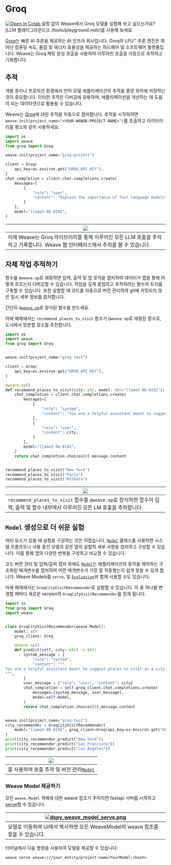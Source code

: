 # Groq

<a target="_blank" href="https://colab.research.google.com/github/wandb/examples/blob/master/weave/docs/quickstart_groq.ipynb">
  <img src="https://colab.research.google.com/assets/colab-badge.svg" alt="Open In Colab" />
</a>

<Note>
  설정 없이 Weave에서 Groq 모델을 실험해 보고 싶으신가요? [LLM 플레이그라운드](../tools/playground.mdx)를 사용해 보세요.
</Note>

[Groq](https://groq.com/)는 빠른 AI 추론을 제공하는 AI 인프라 회사입니다. Groq의 LPU™ 추론 엔진은 뛰어난 컴퓨팅 속도, 품질 및 에너지 효율성을 제공하는 하드웨어 및 소프트웨어 플랫폼입니다. Weave는 Groq 채팅 완성 호출을 사용하여 이루어진 호출을 자동으로 추적하고 기록합니다.

## 추적

개발 중이나 프로덕션 환경에서 언어 모델 애플리케이션의 추적을 중앙 위치에 저장하는 것이 중요합니다. 이러한 추적은 디버깅에 유용하며, 애플리케이션을 개선하는 데 도움이 되는 데이터셋으로 활용될 수 있습니다.

Weave는 [Groq](https://groq.com/)에 대한 추적을 자동으로 캡처합니다. 추적을 시작하려면 `weave.init(project_name="<YOUR-WANDB-PROJECT-NAME>")`를 호출하고 라이브러리를 평소와 같이 사용하세요.

```python
import os
import weave
from groq import Groq

weave.init(project_name="groq-project")

client = Groq(
    api_key=os.environ.get("GROQ_API_KEY"),
)
chat_completion = client.chat.completions.create(
    messages=[
        {
            "role": "user",
            "content": "Explain the importance of fast language models",
        }
    ],
    model="llama3-8b-8192",
)
```

| ![](./imgs/groq/groq_weave_dasboard.png)                                           |
| ---------------------------------------------------------------------------------- |
| 이제 Weave는 Groq 라이브러리를 통해 이루어진 모든 LLM 호출을 추적하고 기록합니다. Weave 웹 인터페이스에서 추적을 볼 수 있습니다. |

## 자체 작업 추적하기

함수를 `@weave.op`로 래핑하면 입력, 출력 및 앱 로직을 캡처하여 데이터가 앱을 통해 어떻게 흐르는지 디버깅할 수 있습니다. 작업을 깊게 중첩하고 추적하려는 함수의 트리를 구축할 수 있습니다. 또한 실험할 때 코드를 자동으로 버전 관리하여 git에 커밋되지 않은 임시 세부 정보를 캡처합니다.

간단히 [`@weave.op`](/ko/guides/tracking/ops)로 장식된 함수를 만드세요.

아래 예제에서는 `recommend_places_to_visit` 함수가 `@weave.op`로 래핑된 함수로, 도시에서 방문할 장소를 추천합니다.

```python
import os
import weave
from groq import Groq


weave.init(project_name="groq-test")

client = Groq(
    api_key=os.environ.get("GROQ_API_KEY"),
)

@weave.op()
def recommend_places_to_visit(city: str, model: str="llama3-8b-8192"):
    chat_completion = client.chat.completions.create(
        messages=[
            {
                "role": "system",
                "content": "You are a helpful assistant meant to suggest places to visit in a city",
            },
            {
                "role": "user",
                "content": city,
            }
        ],
        model="llama3-8b-8192",
    )
    return chat_completion.choices[0].message.content


recommend_places_to_visit("New York")
recommend_places_to_visit("Paris")
recommend_places_to_visit("Kolkata")
```

| ![](./imgs/groq/groq_weave_tracing.png)                                                      |
| -------------------------------------------------------------------------------------------- |
| `recommend_places_to_visit` 함수를 `@weave.op`로 장식하면 함수의 입력, 출력 및 함수 내부에서 이루어진 모든 LM 호출을 추적합니다. |

## `Model` 생성으로 더 쉬운 실험

여러 요소가 있을 때 실험을 구성하는 것은 어렵습니다. [`Model`](../core-types/models) 클래스를 사용하면 시스템 프롬프트나 사용 중인 모델과 같은 앱의 실험적 세부 사항을 캡처하고 구성할 수 있습니다. 이를 통해 앱의 다양한 반복을 구성하고 비교할 수 있습니다.

코드 버전 관리 및 입력/출력 캡처 외에도 [`Model`](../core-types/models)는 애플리케이션의 동작을 제어하는 구조화된 매개변수를 캡처하여 어떤 매개변수가 가장 잘 작동했는지 쉽게 찾을 수 있게 합니다. Weave Models를 `serve`, 및 [`Evaluation`](../core-types/evaluations.mdx)와 함께 사용할 수도 있습니다.

아래 예제에서는 `GroqCityVisitRecommender`로 실험할 수 있습니다. 이 중 하나를 변경할 때마다 새로운 *version*의 `GroqCityVisitRecommender`를 얻게 됩니다.

```python
import os
from groq import Groq
import weave


class GroqCityVisitRecommender(weave.Model):
    model: str
    groq_client: Groq

    @weave.op()
    def predict(self, city: str) -> str:
        system_message = {
            "role": "system",
            "content": """
You are a helpful assistant meant to suggest places to visit in a city
""",
        }
        user_message = {"role": "user", "content": city}
        chat_completion = self.groq_client.chat.completions.create(
            messages=[system_message, user_message],
            model=self.model,
        )
        return chat_completion.choices[0].message.content


weave.init(project_name="groq-test")
city_recommender = GroqCityVisitRecommender(
    model="llama3-8b-8192", groq_client=Groq(api_key=os.environ.get("GROQ_API_KEY"))
)
print(city_recommender.predict("New York"))
print(city_recommender.predict("San Francisco"))
print(city_recommender.predict("Los Angeles"))
```

| ![](./imgs/groq/groq_weave_model.png)               |
| --------------------------------------------------- |
| 를 사용하여 호출 추적 및 버전 관리[`Model`](../core-types/models) |

### Weave Model 제공하기

모든 `weave.Model` 객체에 대한 weave 참조가 주어지면 fastapi 서버를 시작하고 [serve](https://wandb.github.io/weave/guides/tools/serve)할 수 있습니다.

| [![dspy\_weave\_model\_serve.png](./imgs/groq/groq_weave_model_version.png)](https://wandb.ai/geekyrakshit/groq-test/weave/objects/GroqCityVisitRecommender/versions/6O1xPTJ9yFx8uuCjJAlI7KgcVYxXKn7JxfmVD9AQT5Q) |
| ----------------------------------------------------------------------------------------------------------------------------------------------------------------------------------------------------------------- |
| 모델로 이동하여 UI에서 복사하면 모든 WeaveModel의 weave 참조를 찾을 수 있습니다.                                                                                                                                                            |

터미널에서 다음 명령을 사용하여 모델을 제공할 수 있습니다:

```shell
weave serve weave:///your_entity/project-name/YourModel:<hash>
```
